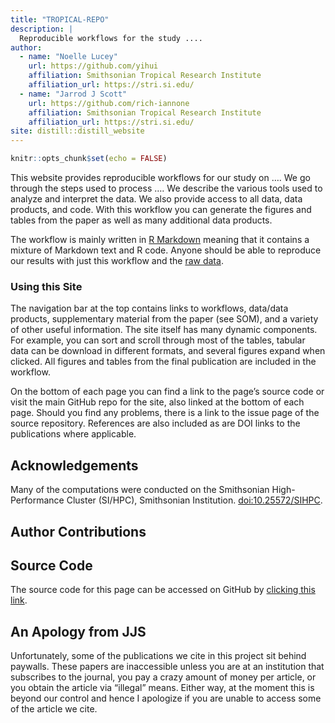 ```yaml
---
title: "TROPICAL-REPO"
description: |
  Reproducible workflows for the study ....
author:
  - name: "Noelle Lucey"
    url: https://github.com/yihui
    affiliation: Smithsonian Tropical Research Institute
    affiliation_url: https://stri.si.edu/
  - name: "Jarrod J Scott"
    url: https://github.com/rich-iannone
    affiliation: Smithsonian Tropical Research Institute
    affiliation_url: https://stri.si.edu/
site: distill::distill_website
---
```


```r
knitr::opts_chunk$set(echo = FALSE)

```

This website provides reproducible workflows for our study on  .... We go through the steps  used to process .... We describe the various tools used to analyze and interpret the data. We also provide access to all data, data products, and code. With this workflow you can generate the figures and tables from the paper as well as many additional data products.

The workflow is mainly written in [R Markdown](https://rmarkdown.rstudio.com/) meaning that it contains a mixture of Markdown text and R code. Anyone should be able to reproduce our results with just this workflow and the [raw data](data-availability.html).

### Using this Site

The navigation bar at the top contains links to workflows, data/data products, supplementary material from the paper (see SOM), and a variety of other useful information. The site itself has many dynamic components. For example, you can sort and scroll through most of the tables, tabular data can be download in different formats, and several figures expand when clicked. All figures and tables from the final publication are included in the workflow.

On the bottom of each page you can find a link to the page's source code or visit the main GitHub repo for the site, also linked at the bottom of each page. Should you find any problems, there is a link to the issue page of the source repository. References are also included as are DOI links to the publications where applicable.

## Acknowledgements {.appendix}

Many of the computations were conducted on the Smithsonian High-Performance Cluster (SI/HPC), Smithsonian Institution. [doi:10.25572/SIHPC](https://doi.org/10.25572/SIHPC).

## Author Contributions {.appendix}


## Source Code {.appendix}

The source code for this page can be accessed on GitHub by [clicking this link](https://github.com/tropical-repo/web/blob/master/index.Rmd).

## An Apology from JJS {.appendix}

Unfortunately, some of the publications we cite in this project sit behind paywalls. These papers are inaccessible unless you are at an institution that subscribes to the journal, you pay a crazy amount of money per article, or you obtain the article via "illegal" means. Either way, at the moment this is beyond our control and hence I apologize if you are unable to access some of the article we cite. 

